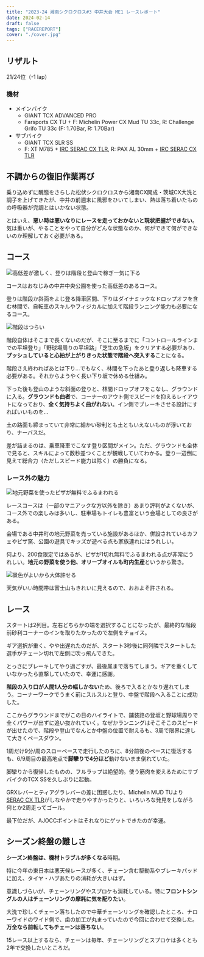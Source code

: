 ```yaml
---
title: "2023-24 湘南シクロクロス#3 中井大会 ME1 レースレポート"
date: 2024-02-14
draft: false
tags: ["RACEREPORT"]
cover: "./cover.jpg"
---
```


## リザルト

21/24位（-1 lap）

### 機材

- メインバイク
  - GIANT TCX ADVANCED PRO
  - Farsports CX TU + F: Michelin Power CX Mud TU 33c, R: Challenge Grifo TU 33c (F: 1.70Bar, R: 1.70Bar)
- サブバイク
  - GIANT TCX SLR SS
  - F: XT M785 + [IRC SERAC CX TLR](https://amzn.to/3wkRgND), R: PAX AL 30mm + [IRC SERAC CX TLR](https://amzn.to/3wkRgND)

## 不調からの復旧作業再び

乗り込めずに醜態をさらした松伏シクロクロスから湘南CX開成・茨城CX大洗と調子を上げてきたが、中井の前週末に風邪をひいてしまい、熱は落ち着いたものの呼吸器が完調とはいかない状態。

とはいえ、**悪い時は悪いなりにレースを走っておかないと現状把握ができない**。気は重いが、やることをやって自分がどんな状態なのか、何ができて何ができないのか理解しておく必要がある。

## コース

![高低差が激しく、登りは階段と登山で稼ぎ一気に下る](./course.png)

コースはおなじみの中井中央公園を使った高低差のあるコース。

登りは階段か斜面をよじ登る降車区間、下りはダイナミックなドロップオフを含む林間で、自転車のスキルやフィジカルに加えて階段ランニング能力も必要になるコース。

![階段はつらい](./stairs.jpg)

階段自体はそこまで長くないのだが、そこに至るまでに「コントロールラインまでの平坦登り」「野球場周りの平坦路」「芝生の急坂」をクリアする必要があり、**プッシュしていると心拍が上がりきった状態で階段へ突入する**ことになる。

階段さえ終わればあとは下り…でもなく、林間を下ったあと登り返しも降車する必要がある。それからようやく長い下り坂で休める仕組み。

下った後も登山のような斜面の登りと、林間ドロップオフをこなし、グラウンドに入る。**グラウンドも曲者**で、コーナーのアウト側でスピードを抑えるレイアウトになっており、**全く気持ちよく曲がれない**。イン側でブレーキさせる設計にすればいいものを…

土の路面も締まっていて非常に細かい砂利とも土ともいえないものが浮いており、ナーバスだ。

差が詰まるのは、乗車降車でこなす登り区間がメイン。ただ、グラウンドも全体で見ると、スキルによって数秒差つくことが観戦していてわかる。登り一辺倒に見えて総合力（ただしスピード能力は除く）の勝負になる。

### レース外の魅力

![地元野菜を使ったピザが無料でふるまわれる](./pizza.jpg)

レースコースは（一部のマニアックな方以外を除き）あまり評判がよくないが、コース外での楽しみは多いし、駐車場もトイレも豊富という会場としての良さがある。

会場である中井町の地元野菜を売っている施設があるほか、併設されているカフェやピザ窯、公園の遊具でキッズが遊べる点も家族連れにはうれしい。

何より、200食限定ではあるが、ピザが1切れ無料でふるまわれる点が非常にうれしい。**地元の野菜を使う他、オリーブオイルも町内生産**というから驚き。

![景色がよいから大体許せる](./cover.jpg)

天気がいい時間帯は富士山もきれいに見えるので、おおよそ許される。

## レース


スタートは2列目。左右どちらかの端を選択することになったが、最終的な階段前砂利コーナーのインを取りたかったので左側をチョイス。

ギア選択が重く、やや出遅れたのだが、スタート3秒後に同列隣でスタートした選手がチェーン切れで左側に吹っ飛んできた。

とっさにブレーキしてやり過ごすが、最後尾まで落ちてしまう。ギアを重くしていなかったら直撃していたので、幸運に感謝。

**階段の入り口が人間1人分の幅しかない**ため、後ろで入るとかなり遅れてしまう。コーナーワークでうまく前にスルスルと登り、中盤で階段へ入ることに成功した。

ここからグラウンドまでがこの日のハイライトで、舗装路の登坂と野球場周りで全くパワーが出ずに追い抜かれていく。なぜかランニングはそこそこのスピードが出せたので、階段や登山でなんとか中盤の位置で耐えるも、3周で限界に達して大きくペースダウン。

1周だけ9分/周のスローペースで走行したのちに、8分前後のペースに復活するも、6/9周目の最高地点で**脚攣りで4分ほど**動けないまま倒れていた。

脚攣りから復帰したものの、フルラップは絶望的。使う筋肉を変えるためにサブバイクのTCX SSを久しぶりに起動。

GRXレバーとティアグラレバーの差に困惑したり、Michelin MUD TUより[SERAC CX TLR](https://amzn.to/3wkRgND)がしなやかで走りやすかったりと、いろいろな発見をしながら何とか2周走ってゴール。

最下位だが、AJOCCポイントはそれなりにゲットできたのが幸運。

## シーズン終盤の難しさ

**シーズン終盤は、機材トラブルが多くなる**時期。

特に今年の東日本は悪天候レースが多く、チェーン含む駆動系やブレーキパッドに加え、タイヤ・ハブあたりの消耗が大きいはず。

意識しづらいが、チェーンリングやスプロケも消耗している。特に**フロントシングルの人はチェーンリングの摩耗に気を配りたい**。

大洗で珍しくチェーン落ちしたので中華チェーンリングを確認したところ、ナローワイドのワイド側で、歯の加工が丸まっていたので今回に合わせて交換した。**万全なら前転してもチェーンは落ちない**。

15レース以上するなら、チェーンは毎年、チェーンリングとスプロケは多くとも2年で交換したいところだ。

<LinkBox url="https://www.amazon.co.jp/dp/B01D8CPR0E/" isAmazonLink />